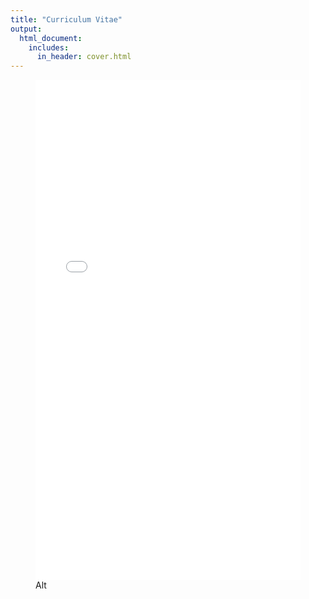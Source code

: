 ```yaml
---
title: "Curriculum Vitae"
output:
  html_document:
    includes:
      in_header: cover.html
---
```


![Alt](./maa_cv.pdf){width=100% height=800}



